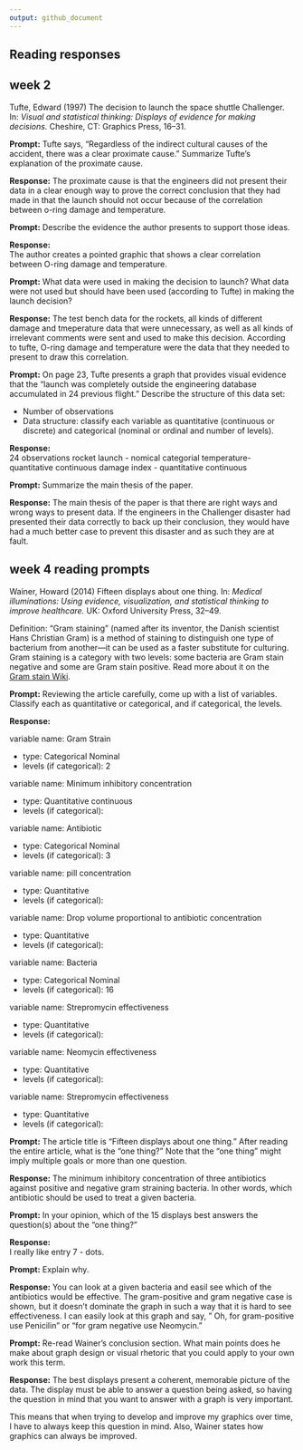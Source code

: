 ```yaml
---
output: github_document
---
```


## Reading responses 

## week 2

Tufte, Edward (1997) The decision to launch the space shuttle Challenger.
In: *Visual and statistical thinking: Displays of evidence for making
decisions.* Cheshire, CT: Graphics Press, 16--31.

**Prompt:** Tufte says, "Regardless of the indirect cultural
causes of the accident, there was a clear proximate cause."
Summarize Tufte's explanation of the proximate cause.  

**Response:** 
The proximate cause is that the engineers did not present their data in a clear enough way to prove the correct conclusion that they had made in that the launch should not occur because of the correlation between o-ring damage and temperature.

**Prompt:** Describe the evidence the author presents to 
support those ideas.

**Response:**  
The author creates a pointed graphic that shows a clear correlation between O-ring damage and temperature.

**Prompt:** What data were used in making the decision to launch? What data 
were not used but should have been used (according to Tufte) in making the
launch decision?

**Response:** 
The test bench data for the rockets, all kinds of different damage and tmeperature data that were unnecessary, as well as all kinds of irrelevant comments were sent and used to make this decision. According to tufte, O-ring damage and temperature were the data that they needed to present to draw this correlation.


**Prompt:** On page 23, Tufte presents a graph that provides visual evidence
that the "launch was completely outside the engineering database accumulated 
in 24 previous flight." Describe the structure of this data set:

- Number of observations 
- Data structure: classify each variable as quantitative (continuous or discrete) and categorical (nominal or ordinal and number of levels). 

**Response:**  
24 observations
rocket launch - nomical categorial
temperature-quantitative continuous
damage index - quantitative continuous


**Prompt:** Summarize the main thesis of the paper.  

**Response:** 
The main thesis of the paper is that there are right ways and wrong ways to present data. If the engineers in the Challenger disaster had presented their data correctly to back up their conclusion, they would have had a much better case to prevent this disaster and as such they are at fault.


## week 4 reading prompts  

Wainer, Howard (2014) Fifteen displays about one thing. In: *Medical
illuminations: Using evidence, visualization, and statistical thinking to
improve healthcare.* UK: Oxford University Press, 32--49.

Definition: "Gram staining" (named after its inventor, the Danish scientist 
Hans Christian Gram) is a method of staining to distinguish one type of 
bacterium from another---it can be used as a faster substitute for culturing. 
Gram staining is a category with two levels: some bacteria are Gram stain 
negative and some are Gram stain positive. Read more about it on the  
[Gram stain Wiki](https://en.wikipedia.org/wiki/Gram_stain).  



**Prompt:** Reviewing the article carefully, come up with a list of variables. 
Classify each as quantitative or categorical, and if categorical, the levels. 

**Response:** 

variable name: Gram Strain

- type: Categorical Nominal
- levels (if categorical): 2   

variable name:  Minimum inhibitory concentration

- type: Quantitative continuous
- levels (if categorical):    

variable name: Antibiotic

- type: Categorical Nominal
- levels (if categorical): 3

variable name: pill concentration

- type: Quantitative
- levels (if categorical): 

variable name: Drop volume proportional to antibiotic concentration

- type: Quantitative
- levels (if categorical): 

variable name: Bacteria

- type: Categorical Nominal
- levels (if categorical): 16

variable name: Strepromycin effectiveness

- type: Quantitative
- levels (if categorical): 

variable name: Neomycin effectiveness

- type: Quantitative
- levels (if categorical): 

variable name: Strepromycin effectiveness

- type: Quantitative
- levels (if categorical): 
 
**Prompt:** The article title is "Fifteen displays about one thing." After 
reading the entire article, what is the "one thing?" Note that the "one thing" 
might imply multiple goals or more than one question. 

**Response:** 
The minimum inhibitory concentration of three antibiotics against positive and negative gram straining bacteria. In other words, which antibiotic should be used to treat a given bacteria.



**Prompt:** In your opinion, which of the 15 displays best answers the 
question(s) about the "one thing?"

**Response:**  
I really like entry 7 - dots. 



**Prompt:** Explain why.  

**Response:** 
You can look at a given bacteria and easil see which of the antibiotics would be effective. The gram-positive and gram negative case is shown, but it doesn't dominate the graph in such a way that it is hard to see effectiveness. I can easily look at this graph and say, " Oh, for gram-positive use Penicilin" or "for gram negative use Neomycin."




**Prompt:** Re-read Wainer's conclusion section. What main points does he make 
about graph design or visual rhetoric that you could apply to your own work 
this term. 

**Response:** 
The best displays present a coherent, memorable picture of the data. The display must be able to answer a question being asked, so having the question in mind that you want to answer with a graph is very important. 

This means that when trying to develop and improve my graphics over time, I have to always keep this question in mind. Also, Wainer states how graphics can always be improved.


